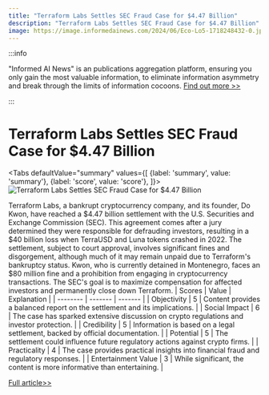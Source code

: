 ```yaml
---
title: "Terraform Labs Settles SEC Fraud Case for $4.47 Billion"
description: "Terraform Labs Settles SEC Fraud Case for $4.47 Billion"
image: https://image.informedainews.com/2024/06/Eco-Lo5-1718248432-0.jpg
---
```



:::info

"Informed AI News" is an publications aggregation platform, ensuring you only gain the most valuable information, to eliminate information asymmetry and break through the limits of information cocoons.  [Find out more >>](/)

:::

# Terraform Labs Settles SEC Fraud Case for $4.47 Billion


<Tabs
	defaultValue="summary"
	values={[
	{label: 'summary', value: 'summary'},
	{label: 'score', value: 'score'},
]}>
<TabItem value="summary">
<img
  src="https://image.informedainews.com/2024/06/Eco-Lo5-1718248432-0.jpg"
  alt="Terraform Labs Settles SEC Fraud Case for $4.47 Billion"
/>



Terraform Labs, a bankrupt cryptocurrency company, and its founder, Do Kwon, have reached a $4.47 billion settlement with the U.S. Securities and Exchange Commission (SEC). This agreement comes after a jury determined they were responsible for defrauding investors, resulting in a $40 billion loss when TerraUSD and Luna tokens crashed in 2022. The settlement, subject to court approval, involves significant fines and disgorgement, although much of it may remain unpaid due to Terraform's bankruptcy status. Kwon, who is currently detained in Montenegro, faces an $80 million fine and a prohibition from engaging in cryptocurrency transactions. The SEC's goal is to maximize compensation for affected investors and permanently close down Terraform.
</TabItem>
<TabItem value="score">
	| Scores     | Value   | Explanation |
	| -------- | ------- | ------- |
	| Objectivity  | 5    | Content provides a balanced report on the settlement and its implications.    |
	| Social Impact | 6     | The case has sparked extensive discussion on crypto regulations and investor protection.    |
	| Credibility    | 5    | Information is based on a legal settlement, backed by official documentation.    |
	| Potential    | 5    | The settlement could influence future regulatory actions against crypto firms.    |
	| Practicality    | 4    | The case provides practical insights into financial fraud and regulatory responses.    |
	| Entertainment Value    | 3    | While significant, the content is more informative than entertaining.    |
</TabItem>
</Tabs>

[Full article>>](https://asia.nikkei.com/Spotlight/Society/Crime/Terraform-Labs-agrees-to-pay-4.47bn-in-SEC-fraud-case)
